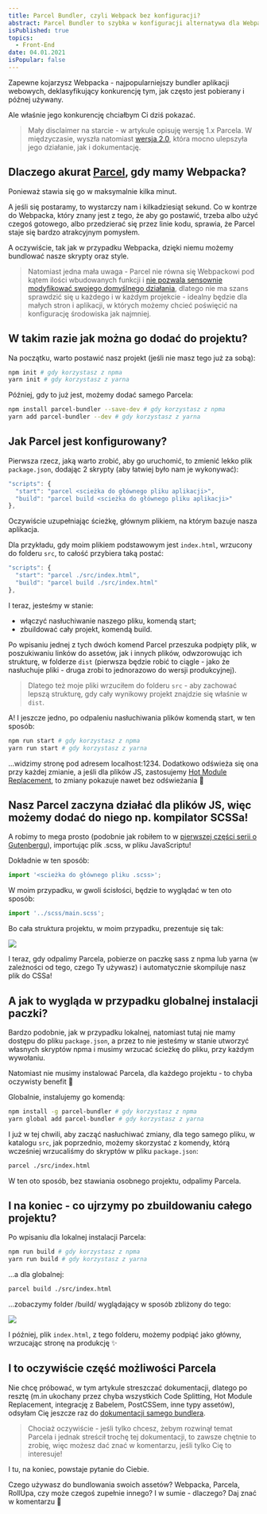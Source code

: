 ```yaml
---
title: Parcel Bundler, czyli Webpack bez konfiguracji?
abstract: Parcel Bundler to szybka w konfiguracji alternatywa dla Webpacka. W tym artykule pokazuję, w jaki sposób można ją skonfiguurować i używać! 🎉
isPublished: true
topics:
  - Front-End
date: 04.01.2021
isPopular: false
---
```


Zapewne kojarzysz Webpacka - najpopularniejszy bundler aplikacji webowych, deklasyfikujący konkurencję tym, jak często jest pobierany i późnej używany.

Ale właśnie jego konkurencję chciałbym Ci dziś pokazać.

> Mały disclaimer na starcie - w artykule opisuję wersję 1.x Parcela. W międzyczasie, wyszła natomiast [wersja 2.0](https://parceljs.org/docs/), która mocno ulepszyła jego działanie, jak i dokumentację.


<VideoInterlude id="e5enwi-SnPc" title="Parcel Bundler, czyli Webpack bez konfiguracji? 📦" />

## Dlaczego akurat [Parcel](https://parceljs.org/), gdy mamy Webpacka?

Ponieważ stawia się go w maksymalnie kilka minut.

A jeśli się postaramy, to wystarczy nam i kilkadziesiąt sekund. Co w kontrze do Webpacka, który znany jest z tego, że aby go postawić, trzeba albo użyć czegoś gotowego, albo przedzierać się przez linie kodu, sprawia, że Parcel staje się bardzo atrakcyjnym pomysłem.

A oczywiście, tak jak w przypadku Webpacka, dzięki niemu możemy bundlować nasze skrypty oraz style.

> Natomiast jedna mała uwaga - Parcel nie równa się Webpackowi pod kątem ilości wbudowanych funkcji i [nie pozwala sensownie modyfikować swojego domyślnego działania](https://github.com/parcel-bundler/parcel/issues/365), dlatego nie ma szans sprawdzić się u każdego i w każdym projekcie - idealny będzie dla małych stron i aplikacji, w których możemy chcieć poświęcić na konfigurację środowiska jak najmniej.

## W takim razie jak można go dodać do projektu?

Na początku, warto postawić nasz projekt (jeśli nie masz tego już za sobą):

```bash
npm init # gdy korzystasz z npma
yarn init # gdy korzystasz z yarna
```

Później, gdy to już jest, możemy dodać samego Parcela:

```bash
npm install parcel-bundler --save-dev # gdy korzystasz z npma
yarn add parcel-bundler --dev # gdy korzystasz z yarna
```

## Jak Parcel jest konfigurowany?

Pierwsza rzecz, jaką warto zrobić, aby go uruchomić, to zmienić lekko plik `package.json`, dodając 2 skrypty (aby łatwiej było nam je wykonywać):

```js
"scripts": {
  "start": "parcel <scieżka do głównego pliku aplikacji>",
  "build": "parcel build <scieżka do głównego pliku aplikacji>"
},
```

Oczywiście uzupełniając ścieżkę, głównym plikiem, na którym bazuje nasza aplikacja.

Dla przykładu, gdy moim plikiem podstawowym jest `index.html`, wrzucony do folderu `src`, to całość przybiera taką postać:

```js
"scripts": {
  "start": "parcel ./src/index.html",
  "build": "parcel build ./src/index.html"
},
```

I teraz, jesteśmy w stanie:

- włączyć nasłuchiwanie naszego pliku, komendą start;
- zbuildować cały projekt, komendą build.

Po wpisaniu jednej z tych dwóch komend Parcel przeszuka podpięty plik, w poszukiwaniu linków do assetów, jak i innych plików, odwzorowując ich strukturę, w folderze `dist` (pierwsza będzie robić to ciągle - jako że nasłuchuje pliki - druga zrobi to jednorazowo do wersji produkcyjnej).

> Dlatego też moje pliki wrzuciłem do folderu `src` - aby zachować lepszą strukturę, gdy cały wynikowy projekt znajdzie się właśnie w `dist`.

A! I jeszcze jedno, po odpaleniu nasłuchiwania plików komendą start, w ten sposób:

```bash
npm run start # gdy korzystasz z npma
yarn run start # gdy korzystasz z yarna
```

...widzimy stronę pod adresem localhost:1234. Dodatkowo odświeża się ona przy każdej zmianie, a jeśli dla plików JS, zastosujemy [Hot Module Replacement](https://parceljs.org/hmr.html), to zmiany pokazuje nawet bez odświeżania 🎉

## Nasz Parcel zaczyna działać dla plików JS, więc możemy dodać do niego np. kompilator SCSSa!

A robimy to mega prosto (podobnie jak robiłem to w [pierwszej części serii o Gutenbergu](https://robertorlinski.pl/2020/11/16/wordpress-gutenberg-001/)), importując plik .scss, w pliku JavaScriptu!

Dokładnie w ten sposób:

```js
import '<scieżka do głównego pliku .scss>';
```

W moim przypadku, w gwoli ścisłości, będzie to wyglądać w ten oto sposób:

```js
import '../scss/main.scss';
```

Bo cała struktura projektu, w moim przypadku, prezentuje się tak:

![](./struktura-folderow.jpg)

I teraz, gdy odpalimy Parcela, pobierze on paczkę sass z npma lub yarna (w zależności od tego, czego Ty używasz) i automatycznie skompiluje nasz plik do CSSa!

## A jak to wygląda w przypadku globalnej instalacji paczki?

Bardzo podobnie, jak w przypadku lokalnej, natomiast tutaj nie mamy dostępu do pliku `package.json`, a przez to nie jesteśmy w stanie utworzyć własnych skryptów npma i musimy wrzucać ścieżkę do pliku, przy każdym wywołaniu.

Natomiast nie musimy instalować Parcela, dla każdego projektu - to chyba oczywisty benefit 🌷

Globalnie, instalujemy go komendą:

```bash
npm install -g parcel-bundler # gdy korzystasz z npma
yarn global add parcel-bundler # gdy korzystasz z yarna
```

I już w tej chwili, aby zacząć nasłuchiwać zmiany, dla tego samego pliku, w katalogu `src`, jak poprzednio, możemy skorzystać z komendy, którą wcześniej wrzucaliśmy do skryptów w pliku `package.json`:

```bash
parcel ./src/index.html
```

W ten oto sposób, bez stawiania osobnego projektu, odpalimy Parcela.

## I na koniec - co ujrzymy po zbuildowaniu całego projektu?

Po wpisaniu dla lokalnej instalacji Parcela:

```bash
npm run build # gdy korzystasz z npma
yarn run build # gdy korzystasz z yarna
```

...a dla globalnej:

```bash
parcel build ./src/index.html
```

...zobaczymy folder /build/ wyglądający w sposób zbliżony do tego:

![](./folder-dist.jpg)

I później, plik `index.html`, z tego folderu, możemy podpiąć jako główny, wrzucając stronę na produkcję ✨

## I to oczywiście część możliwości Parcela

Nie chcę próbować, w tym artykule streszczać dokumentacji, dlatego po resztę (m.in ukochany przez chyba wszystkich Code Splitting, Hot Module Replacement, integrację z Babelem, PostCSSem, inne typy assetów), odsyłam Cię jeszcze raz do [dokumentacji samego bundlera](https://parceljs.org/getting_started.html).

> Chociaż oczywiście - jeśli tylko chcesz, żebym rozwinął temat Parcela i jednak streścił trochę tej dokumentacji, to zawsze chętnie to zrobię, więc możesz dać znać w komentarzu, jeśli tylko Cię to interesuje!

I tu, na koniec, powstaje pytanie do Ciebie.

Czego używasz do bundlowania swoich assetów? Webpacka, Parcela, RollUpa, czy może czegoś zupełnie innego? I w sumie - dlaczego? Daj znać w komentarzu 🌸
